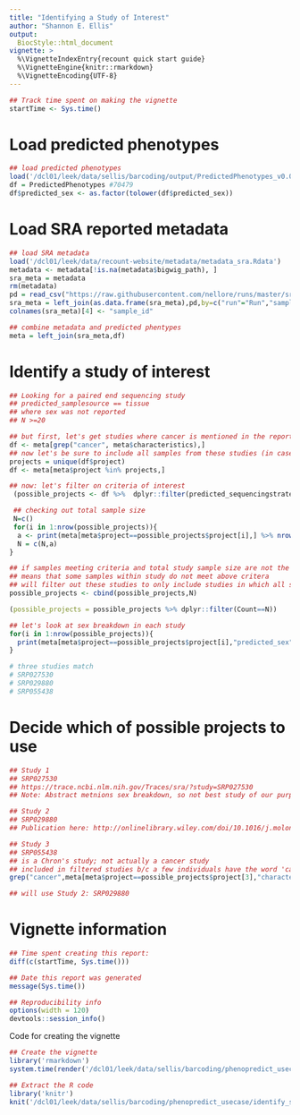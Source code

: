 ```yaml
---
title: "Identifying a Study of Interest"
author: "Shannon E. Ellis"
output: 
  BiocStyle::html_document
vignette: >
  %\VignetteIndexEntry{recount quick start guide}
  %\VignetteEngine{knitr::rmarkdown}
  %\VignetteEncoding{UTF-8}  
---
```


```r
## Track time spent on making the vignette
startTime <- Sys.time()
```

# Load predicted phenotypes

```r
## load predicted phenotypes
load('/dcl01/leek/data/sellis/barcoding/output/PredictedPhenotypes_v0.0.04.rda')
df = PredictedPhenotypes #70479
df$predicted_sex <- as.factor(tolower(df$predicted_sex))

```


# Load SRA reported metadata

```r

## load SRA metadata
load('/dcl01/leek/data/recount-website/metadata/metadata_sra.Rdata')
metadata <- metadata[!is.na(metadata$bigwig_path), ]
sra_meta = metadata
rm(metadata)
pd = read_csv("https://raw.githubusercontent.com/nellore/runs/master/sra/v2/hg38/SraRunInfo.csv")
sra_meta = left_join(as.data.frame(sra_meta),pd,by=c("run"="Run","sample"="Sample"))
colnames(sra_meta)[4] <- "sample_id"

## combine metadata and predicted phentypes
meta = left_join(sra_meta,df)
```

# Identify a study of interest

```r

## Looking for a paired end sequencing study
## predicted_samplesource == tissue
## where sex was not reported
## N >=20 

## but first, let's get studies where cancer is mentioned in the reported metadata
df <- meta[grep("cancer", meta$characteristics),]
## now let's be sure to include all samples from these studies (in case the controls don't have the word cancer in 'characteristics')
projects = unique(df$project)
df <- meta[meta$project %in% projects,]

## now: let's filter on criteria of interest
 (possible_projects <- df %>%  dplyr::filter(predicted_sequencingstrategy=="PAIRED", is.na(reported_sex), predicted_samplesource=="tissue") %>% group_by(project) %>% summarise(Count = n()) %>% dplyr::filter(Count>=20)) 

 ## checking out total sample size
 N=c()
 for(i in 1:nrow(possible_projects)){
  a <- print(meta[meta$project==possible_projects$project[i],] %>% nrow())
  N = c(N,a)
}

## if samples meeting criteria and total study sample size are not the same
## means that some samples within study do not meet above critera
## will filter out these studies to only include studies in which all samples meet above criteria
possible_projects <- cbind(possible_projects,N)

(possible_projects = possible_projects %>% dplyr::filter(Count==N))

## let's look at sex breakdown in each study
for(i in 1:nrow(possible_projects)){
  print(meta[meta$project==possible_projects$project[i],"predicted_sex"] %>% table())
}

# three studies match 
# SRP027530
# SRP029880
# SRP055438
```


# Decide which of possible projects to use

```r
## Study 1
## SRP027530
## https://trace.ncbi.nlm.nih.gov/Traces/sra/?study=SRP027530
## Note: Abstract metnions sex breakdown, so not best study of our purpose of including sex in an analysis where it was not previously included.

## Study 2
## SRP029880
## Publication here: http://onlinelibrary.wiley.com/doi/10.1016/j.molonc.2014.06.016/full

## Study 3
## SRP055438
## is a Chron's study; not actually a cancer study
## included in filtered studies b/c a few individuals have the word 'cancer' in their characteristics 
grep("cancer",meta[meta$project==possible_projects$project[3],"characteristics"],val=T)

## will use Study 2: SRP029880
```

# Vignette information

```r
## Time spent creating this report:
diff(c(startTime, Sys.time()))

## Date this report was generated
message(Sys.time())

## Reproducibility info
options(width = 120)
devtools::session_info()
```

Code for creating the vignette

```r
## Create the vignette
library('rmarkdown')
system.time(render('/dcl01/leek/data/sellis/barcoding/phenopredict_usecase/identify_study.Rmd', 'BiocStyle::html_document'))

## Extract the R code
library('knitr')
knit('/dcl01/leek/data/sellis/barcoding/phenopredict_usecase/identify_study.Rmd', tangle = TRUE)
```
